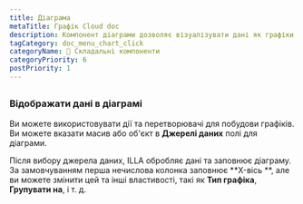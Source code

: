```yaml
---
title: Діаграма
metaTitle: Графік Cloud doc
description: Компонент діаграми дозволяє візуалізувати дані як графіки та графіки. Він побудований на основі Chart.js.
tagCategory: doc_menu_chart_click
categoryName: 🧬 Складальні компоненти
categoryPriority: 6
postPriority: 1
---
```


## <Heading hidden>Діаграма</Heading>

### Відображати дані в діаграмі

Ви можете використовувати дії та перетворювачі для побудови графіків. Ви можете вказати масив або об'єкт в **Джерелі даних** полі для діаграми. 

Після вибору джерела даних, ILLA обробляє дані та заповнює діаграму. За замовчуванням перша нечислова колонка заповнює **X-вісь **, але ви можете змінити цей та інші властивості, такі як **Тип графіка**, **Групувати на**, і т. д.

<img src='https://cdn.illacloud.com/official-website/img/docs/assemble/chart1.png' alt="" />

<img src='https://cdn.illacloud.com/official-website/img/docs/assemble/chart2.png' alt="" />
